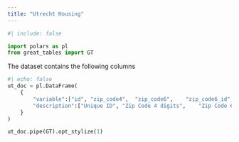 ```yaml
---
title: "Utrecht Housing"
---
```


```python
#| include: false

import polars as pl
from great_tables import GT
```

The dataset contains the following columns

```python
#| echo: false
ut_doc = pl.DataFrame(
    {
        "variable":["id", "zip_code4",	"zip_code6",	"zip_code6_id",	"house_type",	"lot_area",	"house_area",	"garden_size",	"rooms",	"bathrooms",	"x_coor",	"y_coor",	"build_year",	"retail_value",	"asking_price",	"energy_label",	"energy_eff",	"valuation_date",	"street",	"subdistrict",	"district",	"city",	"dist_from_train"],
        "description":["Unique ID", "Zip Code 4 digits",	"Zip Code 6 symbols",	"Zip Code 6 symbols ID",	"House Type: Apartment or House",	"Lot Aream, sqm",	"House Area, sqm",	"Garden Size, sqm",	"Number of Rooms",	"Number of Bathrooms",	"X Coordinate",	"Y Coordinate",	"Build Year",	"Retail Value, k€",	"Asking Price, k€",	"Energy Label",	"Energy Efficiency",	"Valuation Date",	"Street Name",	"Subdistrict Name",	"District Name",	"City",	"Distance from train, km"]
    }
)

ut_doc.pipe(GT).opt_stylize(1)
```